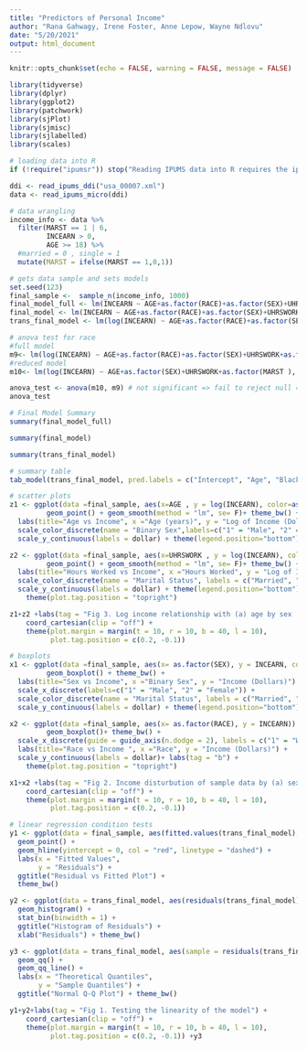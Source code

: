 ```yaml
---
title: "Predictors of Personal Income"
author: "Rana Gahwagy, Irene Foster, Anne Lepow, Wayne Ndlovu"
date: "5/20/2021"
output: html_document
---
```


```r
knitr::opts_chunk$set(echo = FALSE, warning = FALSE, message = FALSE)

library(tidyverse)
library(dplyr)
library(ggplot2)
library(patchwork)
library(sjPlot)
library(sjmisc)
library(sjlabelled)
library(scales)
```

```r
# loading data into R
if (!require("ipumsr")) stop("Reading IPUMS data into R requires the ipumsr package. It can be installed using the following command: install.packages('ipumsr')")

ddi <- read_ipums_ddi("usa_00007.xml")
data <- read_ipums_micro(ddi)
```

```r
# data wrangling
income_info <- data %>%
  filter(MARST == 1 | 6, 
         INCEARN > 0, 
         AGE >= 18) %>%
  #married = 0 , single = 1
  mutate(MARST = ifelse(MARST == 1,0,1))
```

```r
# gets data sample and sets models
set.seed(123)
final_sample <-  sample_n(income_info, 1000)
final_model_full <- lm(INCEARN ~ AGE+as.factor(RACE)+as.factor(SEX)+UHRSWORK+TRANTIME+as.factor(MARST ), data = final_sample)
final_model <- lm(INCEARN ~ AGE+as.factor(RACE)+as.factor(SEX)+UHRSWORK+as.factor(MARST ), data = final_sample)
trans_final_model <- lm(log(INCEARN) ~ AGE+as.factor(RACE)+as.factor(SEX)+UHRSWORK+as.factor(MARST ), data = final_sample)

```


```r
# anova test for race
#full model
m9<- lm(log(INCEARN) ~ AGE+as.factor(RACE)+as.factor(SEX)+UHRSWORK+as.factor(MARST ), data = final_sample)
#reduced model
m10<- lm(log(INCEARN) ~ AGE+as.factor(SEX)+UHRSWORK+as.factor(MARST ), data = final_sample)

anova_test <- anova(m10, m9) # not significant => fail to reject null => RACE is not helpful in this model
anova_test
```

```r
# Final Model Summary
summary(final_model_full)
```
```r
summary(final_model)
```
```r
summary(trans_final_model)
```

```r
# summary table
tab_model(trans_final_model, pred.labels = c("Intercept", "Age", "Black/African American", "American Indian or Alaska Native", "Chinese", "Japanese", "Other Asian or Pacific Islander", "Other race", "Two major races", "Three or more major races", "Female", "Usual hours worked per week", "Single"), title = "Table 1. Model output") 

```


```r
# scatter plots
z1 <- ggplot(data =final_sample, aes(x=AGE , y = log(INCEARN), color=as.factor(SEX))) + 
         geom_point() + geom_smooth(method = "lm", se= F)+ theme_bw() +
  labs(title="Age vs Income", x ="Age (years)", y = "Log of Income (Dollars)") +
  scale_color_discrete(name = "Binary Sex",labels=c("1" = "Male", "2" = "Female")) +
  scale_y_continuous(labels = dollar) + theme(legend.position="bottom") + labs(tag = "a")

z2 <- ggplot(data =final_sample, aes(x=UHRSWORK , y = log(INCEARN), color=as.factor(MARST ))) + 
         geom_point() + geom_smooth(method = "lm", se= F)+ theme_bw() +
  labs(title="Hours Worked vs Income", x ="Hours Worked", y = "Log of Income (Dollars)") +
  scale_color_discrete(name = "Marital Status", labels = c("Married", "Never Married")) +
  scale_y_continuous(labels = dollar) + theme(legend.position="bottom") + labs(tag = "b")+
    theme(plot.tag.position = "topright")

z1+z2 +labs(tag = "Fig 3. Log income relationship with (a) age by sex  and (b) hours worked by marital status race") +
    coord_cartesian(clip = "off") +
    theme(plot.margin = margin(t = 10, r = 10, b = 40, l = 10),
          plot.tag.position = c(0.2, -0.1))
```


```r
# boxplots
x1 <- ggplot(data =final_sample, aes(x= as.factor(SEX), y = INCEARN, color=as.factor(MARST) )) + 
         geom_boxplot() + theme_bw() +
  labs(title="Sex vs Income", x ="Binary Sex", y = "Income (Dollars)") +
  scale_x_discrete(labels=c("1" = "Male", "2" = "Female")) +
  scale_color_discrete(name = "Marital Status", labels = c("Married", "Never Married")) +
  scale_y_continuous(labels = dollar) + theme(legend.position="bottom") + labs(tag = "a")

x2 <- ggplot(data =final_sample, aes(x= as.factor(RACE), y = INCEARN)) + 
         geom_boxplot()+ theme_bw() +
  scale_x_discrete(guide = guide_axis(n.dodge = 2), labels = c("1" = "White", "2" = "Black", "3" = "Native", "4" ="Chinese","5" = "Japanese","6"= "Pacific Islander", "7"="Other","8"= "Tow Major", "9"="3+"))+
  labs(title="Race vs Income ", x ="Race", y = "Income (Dollars)") +
  scale_y_continuous(labels = dollar)+ labs(tag = "b") +
    theme(plot.tag.position = "topright")

x1+x2 +labs(tag = "Fig 2. Income disturbution of sample data by (a) sex with regard to marital status and (b) race") +
    coord_cartesian(clip = "off") +
    theme(plot.margin = margin(t = 10, r = 10, b = 40, l = 10),
          plot.tag.position = c(0.2, -0.1))
```


```r
# linear regression condition tests
y1 <- ggplot(data = final_sample, aes(fitted.values(trans_final_model), resid(trans_final_model))) +
  geom_point() +
  geom_hline(yintercept = 0, col = "red", linetype = "dashed") +
  labs(x = "Fitted Values",
       y = "Residuals") +
  ggtitle("Residual vs Fitted Plot") +
  theme_bw()

y2 <- ggplot(data = trans_final_model, aes(residuals(trans_final_model))) + 
  geom_histogram() +
  stat_bin(binwidth = 1) +
  ggtitle("Histogram of Residuals") + 
  xlab("Residuals") + theme_bw()

y3 <- ggplot(data = trans_final_model, aes(sample = residuals(trans_final_model))) +
  geom_qq() +
  geom_qq_line() +
  labs(x = "Theoretical Quantiles",
       y = "Sample Quantiles") +
  ggtitle("Normal Q-Q Plot") + theme_bw()

y1+y2+labs(tag = "Fig 1. Testing the linearity of the model") +
    coord_cartesian(clip = "off") +
    theme(plot.margin = margin(t = 10, r = 10, b = 40, l = 10),
          plot.tag.position = c(0.2, -0.1)) +y3 
```

